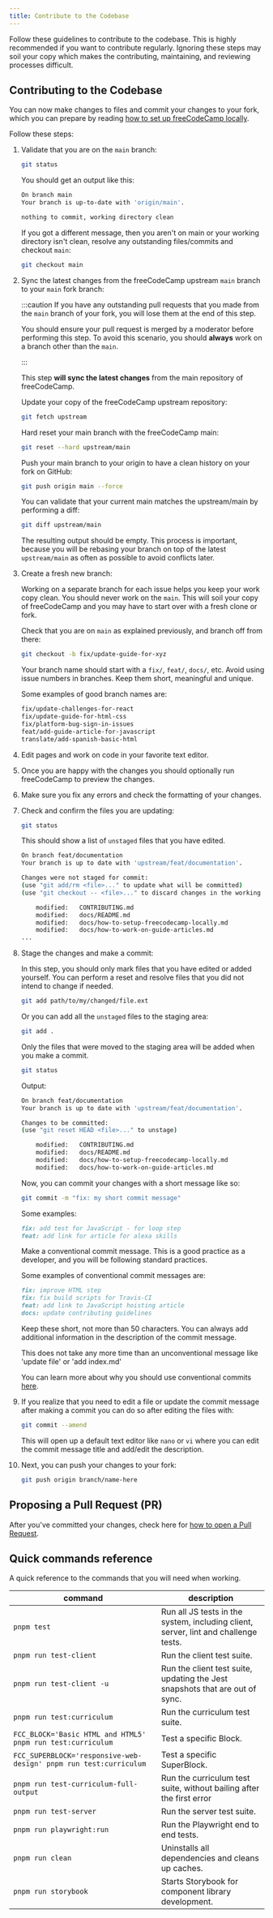 ```yaml
---
title: Contribute to the Codebase
---
```



Follow these guidelines to contribute to the codebase. This is highly recommended if you want to contribute regularly.
Ignoring these steps may soil your copy which makes the contributing, maintaining, and reviewing processes difficult.

## Contributing to the Codebase

You can now make changes to files and commit your changes to your fork, which you can prepare by reading [how to set up freeCodeCamp locally](/how-to-setup-freecodecamp-locally).

Follow these steps:

<Steps>

1. Validate that you are on the `main` branch:

      ```bash
      git status
      ```

      You should get an output like this:

      ```bash
      On branch main
      Your branch is up-to-date with 'origin/main'.

      nothing to commit, working directory clean
      ```

      If you got a different message, then you aren't on main or your working directory isn't clean, resolve any outstanding files/commits and checkout `main`:

      ```bash
      git checkout main
      ```

2. Sync the latest changes from the freeCodeCamp upstream `main` branch to your `main` fork branch:

    :::caution
    If you have any outstanding pull requests that you made from the `main` branch of your fork, you will lose them at the end of this step.

    You should ensure your pull request is merged by a moderator before performing this step. To avoid this scenario, you should **always** work on a branch other than the `main`.

    :::

    This step **will sync the latest changes** from the main repository of freeCodeCamp.

    Update your copy of the freeCodeCamp upstream repository:

    ```bash
    git fetch upstream
    ```

    Hard reset your main branch with the freeCodeCamp main:

    ```bash
    git reset --hard upstream/main
    ```

    Push your main branch to your origin to have a clean history on your fork on GitHub:

    ```bash
    git push origin main --force
    ```

    You can validate that your current main matches the upstream/main by performing a diff:

    ```bash
    git diff upstream/main
    ```

    The resulting output should be empty. This process is important, because you will be rebasing your branch on top of the latest `upstream/main` as often as possible to avoid conflicts later.

3. Create a fresh new branch:

    Working on a separate branch for each issue helps you keep your work copy clean. You should never work on the `main`. This will soil your copy of freeCodeCamp and you may have to start over with a fresh clone or fork.

    Check that you are on `main` as explained previously, and branch off from there:

    ```bash
    git checkout -b fix/update-guide-for-xyz
    ```

    Your branch name should start with a `fix/`, `feat/`, `docs/`, etc. Avoid using issue numbers in branches. Keep them short, meaningful and unique.

    Some examples of good branch names are:

    ```md
    fix/update-challenges-for-react
    fix/update-guide-for-html-css
    fix/platform-bug-sign-in-issues
    feat/add-guide-article-for-javascript
    translate/add-spanish-basic-html
    ```

4. Edit pages and work on code in your favorite text editor.

5. Once you are happy with the changes you should optionally run freeCodeCamp to preview the changes.

6. Make sure you fix any errors and check the formatting of your changes.

7. Check and confirm the files you are updating:

   ```bash
   git status
   ```

   This should show a list of `unstaged` files that you have edited.

   ```bash
   On branch feat/documentation
   Your branch is up to date with 'upstream/feat/documentation'.

   Changes were not staged for commit:
   (use "git add/rm <file>..." to update what will be committed)
   (use "git checkout -- <file>..." to discard changes in the working directory)

       modified:   CONTRIBUTING.md
       modified:   docs/README.md
       modified:   docs/how-to-setup-freecodecamp-locally.md
       modified:   docs/how-to-work-on-guide-articles.md
   ...
   ```

8. Stage the changes and make a commit:

   In this step, you should only mark files that you have edited or added yourself. You can perform a reset and resolve files that you did not intend to change if needed.

   ```bash
   git add path/to/my/changed/file.ext
   ```

   Or you can add all the `unstaged` files to the staging area:

   ```bash
   git add .
   ```

   Only the files that were moved to the staging area will be added when you make a commit.

   ```bash
   git status
   ```

   Output:

   ```bash
   On branch feat/documentation
   Your branch is up to date with 'upstream/feat/documentation'.

   Changes to be committed:
   (use "git reset HEAD <file>..." to unstage)

       modified:   CONTRIBUTING.md
       modified:   docs/README.md
       modified:   docs/how-to-setup-freecodecamp-locally.md
       modified:   docs/how-to-work-on-guide-articles.md
   ```

   Now, you can commit your changes with a short message like so:

   ```bash
   git commit -m "fix: my short commit message"
   ```

   Some examples:

   ```md
   fix: add test for JavaScript - for loop step
   feat: add link for article for alexa skills
   ```

   Make a conventional commit message. This is a good practice as a developer, and you will be following standard practices.

   Some examples of conventional commit messages are:

   ```md
   fix: improve HTML step
   fix: fix build scripts for Travis-CI
   feat: add link to JavaScript hoisting article
   docs: update contributing guidelines
   ```

   Keep these short, not more than 50 characters. You can always add additional information in the description of the commit message.

   This does not take any more time than an unconventional message like 'update file' or 'add index.md'

   You can learn more about why you should use conventional commits [here](https://www.conventionalcommits.org/en/v1.0.0-beta.2/#why-use-conventional-commits).

9. If you realize that you need to edit a file or update the commit message after making a commit you can do so after editing the files with:

   ```bash
   git commit --amend
   ```

   This will open up a default text editor like `nano` or `vi` where you can edit the commit message title and add/edit the description.

10. Next, you can push your changes to your fork:

    ```bash
    git push origin branch/name-here
    ```

</Steps>

## Proposing a Pull Request (PR)

After you've committed your changes, check here for [how to open a Pull Request](/how-to-open-a-pull-request).

## Quick commands reference

A quick reference to the commands that you will need when working.

| command                                                           | description                                                                         |
| ----------------------------------------------------------------- | ----------------------------------------------------------------------------------- |
| `pnpm test`                                                       | Run all JS tests in the system, including client, server, lint and challenge tests. |
| `pnpm run test-client`                                            | Run the client test suite.                                                          |
| `pnpm run test-client -u`                                         | Run the client test suite, updating the Jest snapshots that are out of sync.        |
| `pnpm run test:curriculum`                                        | Run the curriculum test suite.                                                      |
| `FCC_BLOCK='Basic HTML and HTML5' pnpm run test:curriculum`       | Test a specific Block.                                                              |
| `FCC_SUPERBLOCK='responsive-web-design' pnpm run test:curriculum` | Test a specific SuperBlock.                                                         |
| `pnpm run test-curriculum-full-output`                            | Run the curriculum test suite, without bailing after the first error                |
| `pnpm run test-server`                                            | Run the server test suite.                                                          |
| `pnpm run playwright:run`                                         | Run the Playwright end to end tests.                                                |
| `pnpm run clean`                                                  | Uninstalls all dependencies and cleans up caches.                                   |
| `pnpm run storybook`                                              | Starts Storybook for component library development.                                 |
